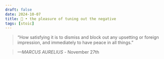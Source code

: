 ```yaml
---
draft: false 
date: 2024-10-07
title: 🗿 • the pleasure of tuning out the negative
tags: [stoic]
---
```


>  “How satisfying it is to dismiss and block out any upsetting or foreign impression, and immediately to have peace in all things.”

> *—MARCUS AURELIUS* - November 27th